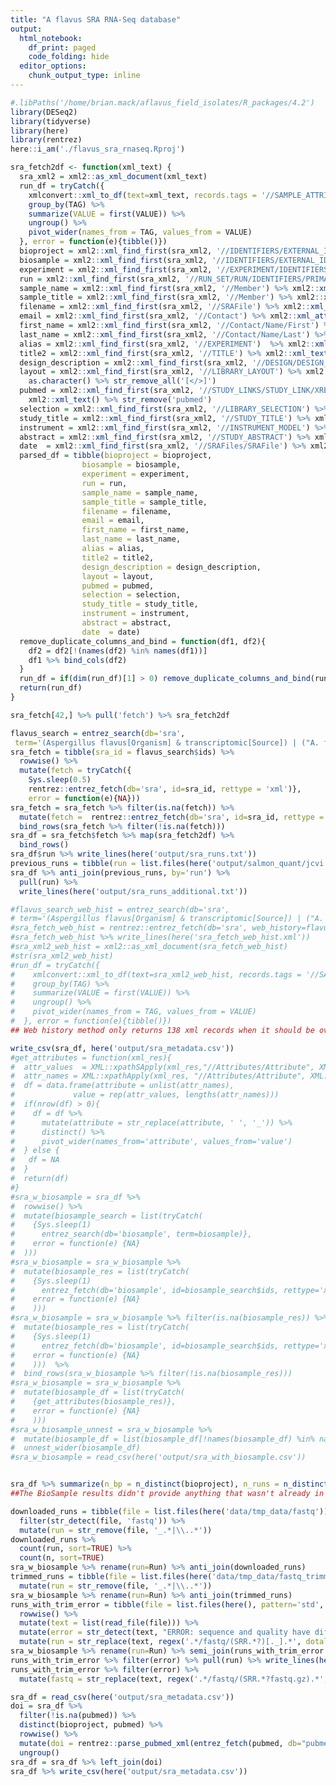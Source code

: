 ```yaml
---
title: "A flavus SRA RNA-Seq database"
output:
  html_notebook:
    df_print: paged
    code_folding: hide
  editor_options: 
    chunk_output_type: inline
---
```


```r
#.libPaths('/home/brian.mack/aflavus_field_isolates/R_packages/4.2')
library(DESeq2)
library(tidyverse)
library(here)
library(rentrez)
here::i_am('./flavus_sra_rnaseq.Rproj')
```
```r
sra_fetch2df <- function(xml_text) {
  sra_xml2 = xml2::as_xml_document(xml_text)
  run_df = tryCatch({
    xmlconvert::xml_to_df(text=xml_text, records.tags = '//SAMPLE_ATTRIBUTES/SAMPLE_ATTRIBUTE') %>%
    group_by(TAG) %>%
    summarize(VALUE = first(VALUE)) %>%
    ungroup() %>%
    pivot_wider(names_from = TAG, values_from = VALUE)
  }, error = function(e){tibble()})
  bioproject = xml2::xml_find_first(sra_xml2, '//IDENTIFIERS/EXTERNAL_ID[@namespace="BioProject"]') %>% xml2::xml_text()
  biosample = xml2::xml_find_first(sra_xml2, '//IDENTIFIERS/EXTERNAL_ID[@namespace="BioSample"]') %>% xml2::xml_text()
  experiment = xml2::xml_find_first(sra_xml2, '//EXPERIMENT/IDENTIFIERS') %>% xml2::xml_text()
  run = xml2::xml_find_first(sra_xml2, '//RUN_SET/RUN/IDENTIFIERS/PRIMARY_ID') %>% xml2::xml_text()
  sample_name = xml2::xml_find_first(sra_xml2, '//Member') %>% xml2::xml_attr('sample_name')
  sample_title = xml2::xml_find_first(sra_xml2, '//Member') %>% xml2::xml_attr('sample_title')
  filename = xml2::xml_find_first(sra_xml2, '//SRAFile') %>% xml2::xml_attr('filename')
  email = xml2::xml_find_first(sra_xml2, '//Contact') %>% xml2::xml_attr('email')
  first_name = xml2::xml_find_first(sra_xml2, '//Contact/Name/First') %>% xml2::xml_text()
  last_name = xml2::xml_find_first(sra_xml2, '//Contact/Name/Last') %>% xml2::xml_text()
  alias = xml2::xml_find_first(sra_xml2, '//EXPERIMENT')  %>% xml2::xml_attr('alias')
  title2 = xml2::xml_find_first(sra_xml2, '//TITLE') %>% xml2::xml_text()
  design_description = xml2::xml_find_first(sra_xml2, '//DESIGN/DESIGN_DESCRIPTION') %>% xml2::xml_text()
  layout = xml2::xml_find_first(sra_xml2, '//LIBRARY_LAYOUT') %>% xml2::xml_child() %>% 
    as.character() %>% str_remove_all('[</>]')
  pubmed = xml2::xml_find_first(sra_xml2, '//STUDY_LINKS/STUDY_LINK/XREF_LINK') %>% 
    xml2::xml_text() %>% str_remove('pubmed')
  selection = xml2::xml_find_first(sra_xml2, '//LIBRARY_SELECTION') %>% xml2::xml_text()
  study_title = xml2::xml_find_first(sra_xml2, '//STUDY_TITLE') %>% xml2::xml_text()
  instrument = xml2::xml_find_first(sra_xml2, '//INSTRUMENT_MODEL') %>% xml2::xml_text()
  abstract = xml2::xml_find_first(sra_xml2, '//STUDY_ABSTRACT') %>% xml2::xml_text()
  date  = xml2::xml_find_first(sra_xml2, '//SRAFiles/SRAFile') %>% xml2::xml_attr('date')
  parsed_df = tibble(bioproject = bioproject,
                biosample = biosample,
                experiment = experiment,
                run = run,
                sample_name = sample_name,
                sample_title = sample_title,
                filename = filename,
                email = email,
                first_name = first_name,
                last_name = last_name,
                alias = alias,
                title2 = title2,
                design_description = design_description,
                layout = layout,
                pubmed = pubmed,
                selection = selection,
                study_title = study_title,
                instrument = instrument,
                abstract = abstract,
                date  = date)
  remove_duplicate_columns_and_bind = function(df1, df2){
    df2 = df2[!(names(df2) %in% names(df1))]
    df1 %>% bind_cols(df2)
  }
  run_df = if(dim(run_df)[1] > 0) remove_duplicate_columns_and_bind(run_df, parsed_df) else parsed_df
  return(run_df)
}
```

```r
sra_fetch[42,] %>% pull('fetch') %>% sra_fetch2df
```

```r
flavus_search = entrez_search(db='sra', 
 term='(Aspergillus flavus[Organism] & transcriptomic[Source]) | ("A. flavus" & transcriptomic[Source]) | ("Aspergillus flavus" & transcriptomic[Source])', retmax=10000)
sra_fetch = tibble(sra_id = flavus_search$ids) %>%
  rowwise() %>%
  mutate(fetch = tryCatch({
    Sys.sleep(0.5) 
    rentrez::entrez_fetch(db='sra', id=sra_id, rettype = 'xml')},
    error = function(e){NA}))
sra_fetch = sra_fetch %>% filter(is.na(fetch)) %>% 
  mutate(fetch =  rentrez::entrez_fetch(db='sra', id=sra_id, rettype = 'xml')) %>%
  bind_rows(sra_fetch %>% filter(!is.na(fetch)))
sra_df = sra_fetch$fetch %>% map(sra_fetch2df) %>% 
  bind_rows()
sra_df$run %>% write_lines(here('output/sra_runs.txt'))
previous_runs = tibble(run = list.files(here('output/salmon_quant/jcvi')))
sra_df %>% anti_join(previous_runs, by='run') %>% 
  pull(run) %>%
  write_lines(here('output/sra_runs_additional.txt'))
```
```r
#flavus_search_web_hist = entrez_search(db='sra', 
# term='(Aspergillus flavus[Organism] & transcriptomic[Source]) | ("A. flavus" & transcriptomic[Source]) | ("Aspergillus #flavus" & transcriptomic[Source])', use_history = TRUE)
#sra_fetch_web_hist = rentrez::entrez_fetch(db='sra', web_history=flavus_search_web_hist$web_history, rettype = 'xml', #retmax=10000)
#sra_fetch_web_hist %>% write_lines(here('sra_fetch_web_hist.xml'))
#sra_xml2_web_hist = xml2::as_xml_document(sra_fetch_web_hist)
#str(sra_xml2_web_hist)
#run_df = tryCatch({
#    xmlconvert::xml_to_df(text=sra_xml2_web_hist, records.tags = '//SAMPLE_ATTRIBUTES/SAMPLE_ATTRIBUTE') %>%
#    group_by(TAG) %>%
#    summarize(VALUE = first(VALUE)) %>%
#    ungroup() %>%
#    pivot_wider(names_from = TAG, values_from = VALUE)
#  }, error = function(e){tibble()})
## Web history method only returns 138 xml records when it should be over 900
```


```r
write_csv(sra_df, here('output/sra_metadata.csv'))
#get_attributes = function(xml_res){
#  attr_values  = XML::xpathSApply(xml_res,"//Attributes/Attribute", XML::xmlValue)
#  attr_names = XML::xpathApply(xml_res, "//Attributes/Attribute", XML::xmlAttrs)
#  df = data.frame(attribute = unlist(attr_names), 
#             value = rep(attr_values, lengths(attr_names))) 
#  if(nrow(df) > 0){
#    df = df %>% 
#      mutate(attribute = str_replace(attribute, ' ', '_')) %>%
#      distinct() %>% 
#      pivot_wider(names_from='attribute', values_from='value')
#  } else {
#   df = NA
#  }
#  return(df)
#}
#sra_w_biosample = sra_df %>%
#  rowwise() %>%
#  mutate(biosample_search = list(tryCatch(
#    {Sys.sleep(1)
#      entrez_search(db='biosample', term=biosample)},
#    error = function(e) {NA}
#  )))
#sra_w_biosample = sra_w_biosample %>%
#  mutate(biosample_res = list(tryCatch(
#    {Sys.sleep(1)
#      entrez_fetch(db='biosample', id=biosample_search$ids, rettype='xml', parsed = TRUE)},
#    error = function(e) {NA}
#    ))) 
#sra_w_biosample = sra_w_biosample %>% filter(is.na(biosample_res)) %>%
#  mutate(biosample_res = list(tryCatch(
#    {Sys.sleep(1)
#      entrez_fetch(db='biosample', id=biosample_search$ids, rettype='xml', parsed = TRUE)},
#    error = function(e) {NA}
#    )))  %>%
#  bind_rows(sra_w_biosample %>% filter(!is.na(biosample_res)))
#sra_w_biosample = sra_w_biosample %>%
#  mutate(biosample_df = list(tryCatch(
#    {get_attributes(biosample_res)},
#    error = function(e) {NA}
#    ))) 
#sra_w_biosample_unnest = sra_w_biosample %>% 
#  mutate(biosample_df = list(biosample_df[!names(biosample_df) %in% names(.)]))  %>% 
#  unnest_wider(biosample_df)
#sra_w_biosample = read_csv(here('output/sra_with_biosample.csv'))


sra_df %>% summarize(n_bp = n_distinct(bioproject), n_runs = n_distinct(run))
##The BioSample results didn't provide anything that wasn't already in the SRA results so going to skip that
```

```r
downloaded_runs = tibble(file = list.files(here('data/tmp_data/fastq'))) %>% 
  filter(str_detect(file, 'fastq')) %>%
  mutate(run = str_remove(file, '_.*|\\..*')) 
downloaded_runs %>%
  count(run, sort=TRUE) %>% 
  count(n, sort=TRUE)
sra_w_biosample %>% rename(run=Run) %>% anti_join(downloaded_runs)
trimmed_runs = tibble(file = list.files(here('data/tmp_data/fastq_trimmed'))) %>%
  mutate(run = str_remove(file, '_.*|\\..*'))
sra_w_biosample %>% rename(run=Run) %>% anti_join(trimmed_runs)
runs_with_trim_error = tibble(file = list.files(here(), pattern='std', full.names = TRUE)) %>%
  rowwise() %>%
  mutate(text = list(read_file(file))) %>%
  mutate(error = str_detect(text, "ERROR: sequence and quality have different length")) %>%
  mutate(run = str_replace(text, regex('.*/fastq/(SRR.*?)[._].*', dotall=TRUE), '\\1')) 
sra_w_biosample %>% rename(run=Run) %>% semi_join(runs_with_trim_error %>% filter(error))
runs_with_trim_error %>% filter(error) %>% pull(run) %>% write_lines(here('output/runs_with_trim_errors.txt'))
runs_with_trim_error %>% filter(error) %>%
  mutate(fastq = str_replace(text, regex('.*/fastq/(SRR.*?fastq.gz).*', dotall=TRUE), '\\1')) 
```
```r
sra_df = read_csv(here('output/sra_metadata.csv'))
doi = sra_df %>%
  filter(!is.na(pubmed)) %>%
  distinct(bioproject, pubmed) %>%
  rowwise() %>%
  mutate(doi = rentrez::parse_pubmed_xml(entrez_fetch(pubmed, db="pubmed", parsed = TRUE, rettype = "xml"))$doi) %>% 
  ungroup()
sra_df = sra_df %>% left_join(doi)
sra_df %>% write_csv(here('output/sra_metadata.csv'))
```



